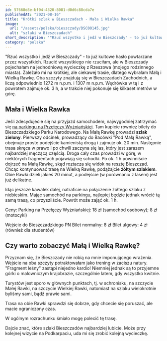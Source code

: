 ```yaml
---
id: 57668e8e-bf04-4320-8081-d0d6c88cda7e
publishedAt: "2021-08-16"
title: "Krótki szlak w Bieszczadach - Mała i Wielka Rawka"
image:
  url: "/assets/polska/bieszczady/DSC00145.jpg"
  alt: "szlaki w Bieszczadach"
short_description: '"Rzuć wszystko i jedź w Bieszczady" - to już kultowe hasło powtarzane przez wszystkich. Rzucić wszystkiego nie rzuciłam, ale w Bieszczady pojechałam na jednodniową wycieczkę z Rzeszowa (mojego rodzinnego miasta). Zależało mi na krótkiej, ale ciekawej trasie, dlatego wybrałam Małą i Wielką Rawkę.'
category: "polska"
---
```


"Rzuć wszystko i jedź w Bieszczady" - to już kultowe hasło powtarzane przez wszystkich. Rzucić wszystkiego nie rzuciłam, ale w Bieszczady pojechałam na jednodniową wycieczkę z Rzeszowa (mojego rodzinnego miasta). Zależało mi na krótkiej, ale ciekawej trasie, dlatego wybrałam Małą i Wielką Rawkę. Oba szczyty znajdują się w Bieszczadach Zachodnich, a liczą odpowiednio 1272 m n.p.m. i 1307 m n.p.m. Wędrówka w tą i z powrotem zajmuje ok. 3 h, a w trakcie niej pokonuje się kilkaset metrów w górę.

## Mała i Wielka Rawka

Jeśli zdecydujecie się na przyjazd samochodem, najwygodniej zatrzymać się <a href="https://www.google.com/maps/place/Parking+na+Prze%C5%82%C4%99czy+Wy%C5%BCnia%C5%84skiej/@49.1250249,22.59135,15z/data=!4m6!3m5!1s0x473be048b6a6fe47:0x683acafabe7b55bf!8m2!3d49.1250249!4d22.59135!16s%2Fg%2F1tgtd7wf?entry=ttu" target="_blank" rel="noopener noreferrer">na parkingu na Przełęczy Wyżniańskiej</a>. Tam kupicie również bilety do Bieszczadzkiego Parku Narodowego. Na Małą Rawkę prowadzi **szlak zielony**. Pierwszy odcinek, prowadzący do Bacówki "Pod Małą Rawką", obejmuje proste podejście kamienistą drogą i zajmuje ok. 20 min. Następnie trasa skręca w prawo i po chwili zaczyna się las, który jest zarazem najbardziej męczącą częścią. Droga cały czas prowadzi w górę, w niektórych fragmentach pojawiają się schodki. Po ok. 1 h powinniście dojrzeć na Małą Rawkę, skąd roztacza się widok na resztę Bieszczad. Chcąc kontynuować trasę na Wielką Rawkę, podążajcie **żółtym szlakiem**. Obie Rawki dzieli jakieś 20 minut, a podejście (w porównaniu z lasem) jest już delikatne.

Idąc jeszcze kawałek dalej, natraficie na połączenie żółtego szlaku z niebieskim. Mając samochód na parkingu, najlepiej będzie jednak wrócić tą samą trasą, co przyszliście. Powrót może zająć ok. 1 h.

Ceny:
Parking na Przełęczy Wyżniańskiej: 18 zł (samochód osobowy); 8 zł (motocykl)

Wejście do Bieszczadzkiego PN
Bilet normalny: 8 zł
Bilet ulgowy: 4 zł (również dla studentów)

## Czy warto zobaczyć Małą i Wielką Rawkę?

Przyznam się, że Bieszczady nie robią na mnie imponującego wrażenia. Wejście na oba szczyty potraktowałam jako trening w zaciszu natury. "Fragment leśny" zastąpi niejedno kardio! Niemniej jednak są to przyjemne górki o malowniczym krajobrazie, szczególnie latem, gdy wszystko kwitnie.

Turystów jest sporo w głównych punktach, tj. w schronisku, na szczycie Małej Rawki, na szczycie Wielkiej Rawki, natomiast na szlaku wielokrotnie byliśmy sami, bądź prawie sami.

Trasa na obie Rawki sprawdzi się dobrze, gdy chcecie się poruszać, ale macie ograniczony czas.

W ogólnym rozrachunku śmiało mogę polecić tę trasę.

Dajcie znać, które szlaki Bieszczadów najbardziej lubicie. Może przy kolejnej wizycie na Podkarpaciu, uda mi się zrobić kolejną wycieczkę.
